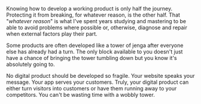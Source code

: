 Knowing how to develop a working product is only half the journey. Protecting it from breaking, for whatever reason, is the other half. That "*whatever reason*" is what I've spent years studying and mastering to be able to avoid problems where possible or, otherwise, diagnose and repair when external factors play their part.

Some products are often developed like a tower of jenga after everyone else has already had a turn. The only block available to you doesn't just have a chance of bringing the tower tumbling down but you know it's absolutely going to.

No digital product should be developed so fragile. Your website speaks your message. Your app serves your customers. Truly, your digital product can either turn visitors into customers or have them running away to your competitors. You can't be wasting time with a wobbly tower.